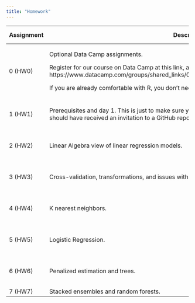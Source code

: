 ```yaml
---
title: "Homework"
---
```


+------------------+--------------------------------------------------------------------------------------+-------------------+----------+---------------------------------------------------------------+
| Assignment       | Description                                                                          | Due Date          | Value    | Solutions                                                     |
+==================+======================================================================================+===================+==========+===============================================================+
|    0 (HW0)       | Optional Data Camp assignments.                                                      |    N/A            | 0        |  N/A                                                          |
|                  |                                                                                      |                   |(optional)|                                                               |
|                  | Register for our course on Data Camp at this link, and complete the assignment there:|                   |          |                                                               |
|                  | https://www.datacamp.com/groups/shared_links/05f4cfe1a97b39e7a1ec3c1515946eb67771d605|                   |          |                                                               |
|                  |                                                                                      |                   |          |                                                               |
|                  | If you are already comfortable with R, you don't need to do this.                    |                   |          |                                                               |
+------------------+--------------------------------------------------------------------------------------+-------------------+----------+---------------------------------------------------------------+
|    1 (HW1)       | Prerequisites and day 1.  This is just to make sure you feel comfortable with the    | Sept. 13          | 1        | https://github.com/mhc-stat340-f2019-sec01/HW1-solutions.git  |
|                  | foundations.  You should have received an invitation to a GitHub repository with the |                   |          |                                                               |
|                  | assignment.  Let me know if not.                                                     |                   |          |                                                               |
+------------------+--------------------------------------------------------------------------------------+-------------------+----------+---------------------------------------------------------------+
|    2 (HW2)       | Linear Algebra view of linear regression models.                                     | Sept. 20          | 1        | https://github.com/mhc-stat340-f2019-sec01/HW2-solutions.git  |
+------------------+--------------------------------------------------------------------------------------+-------------------+----------+---------------------------------------------------------------+
|    3 (HW3)       | Cross-validation, transformations, and issues with model specification and multiple  | Oct. 5            | 1        | https://github.com/mhc-stat340-f2019-sec01/HW3-solutions.git  |
|                  | comparisons.                                                                         |                   |          |                                                               |
+------------------+--------------------------------------------------------------------------------------+-------------------+----------+---------------------------------------------------------------+
|    4 (HW4)       | K nearest neighbors.                                                                 | Oct. 19           | 1        | https://github.com/mhc-stat340-f2019-sec01/HW4-solutions.git  |
+------------------+--------------------------------------------------------------------------------------+-------------------+----------+---------------------------------------------------------------+
|    5 (HW5)       | Logistic Regression.                                                                 | Oct. 30           | 1        | https://github.com/mhc-stat340-f2019-sec01/HW5-solutions.git  |
+------------------+--------------------------------------------------------------------------------------+-------------------+----------+---------------------------------------------------------------+
|    6 (HW6)       | Penalized estimation and trees.                                                      | Nov. 6            | 1        | https://github.com/mhc-stat340-f2019-sec01/HW6-solutions.git  |
+------------------+--------------------------------------------------------------------------------------+-------------------+----------+---------------------------------------------------------------+
|    7 (HW7)       | Stacked ensembles and random forests.                                                | Nov. 15           | 1        | Will be posted later                                          |
+------------------+--------------------------------------------------------------------------------------+-------------------+----------+---------------------------------------------------------------+

